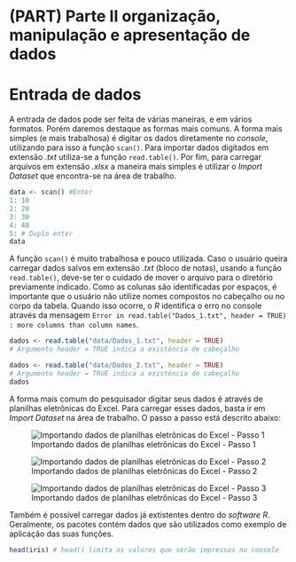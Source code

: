 # (PART) Parte II organização, manipulação e apresentação de dados {-}

# Entrada de dados {#entrada} 

A entrada de dados pode ser feita de várias maneiras, e em vários formatos. Porém daremos destaque as formas mais comuns. A forma mais simples (e mais trabalhosa) é digitar os dados diretamente no *console*, utilizando para isso a função `scan()`. \indf{scan} Para importar dados digitados em extensão *.txt* utiliza-se a função `read.table()`. \indt{read.table} Por fim, para carregar arquivos em extensão *.xlsx* a maneira mais simples é utilizar o *Import Dataset* que encontra-se na área de trabalho.

```r
data <- scan() #Enter
1: 10
2: 20
3: 30
4: 40
5: # Duplo enter
data
```

A função `scan()` é muito trabalhosa e pouco utilizada. Caso o usuário queira carregar dados salvos em extensão *.txt* (bloco de notas), usando a função `read.table()`, deve-se ter o cuidado de mover o arquivo para o diretório previamente indicado. Como as colunas são identificadas por espaços, é importante que o usuário não utilize nomes compostos no cabeçalho ou no corpo da tabela. Quando isso ocorre, o *R* identifica o erro no console através da mensagem `Error in read.table("Dados_1.txt", header = TRUE) : more columns than column names`.

```r
dados <- read.table("data/Dados_1.txt", header = TRUE)
# Argumento header = TRUE indica a existência de cabeçalho
```

```r
dados <- read.table("data/Dados_2.txt", header = TRUE)
# Argumento header = TRUE indica a existência de cabeçalho
dados
```

A forma mais comum do pesquisador digitar seus dados é através de planilhas eletrônicas do Excel. Para carregar esses dados, basta ir em *Import Dataset* na área de trabalho. O passo a passo está descrito abaixo: \indt{importar planílias}

![Importando dados de planilhas eletrônicas do Excel - Passo 1](figures/Import.png)

![Importando dados de planilhas eletrônicas do Excel - Passo 2](figures/Import1.png)

![Importando dados de planilhas eletrônicas do Excel - Passo 3](figures/Import2.png)

Também é possível carregar dados já extistentes dentro do *software R*. Geralmente, os pacotes contém dados que são utilizados como exemplo de aplicação das suas funções.

```r
head(iris) # head() limita os valores que serão impressos no console
```


